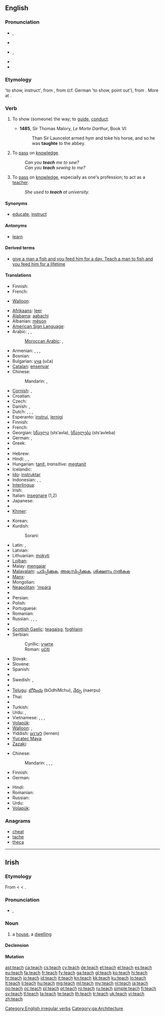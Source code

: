 {{also|Teach}}
==English==

===Pronunciation===
* {{a|UK}} {{IPA|/tiːtʃ/}}, {{SAMPA|/ti:tS/}}
* {{rhymes|iːtʃ}}
* {{a|US}} {{IPA|/titʃ/}}, {{SAMPA|/titS/}}
* {{rhymes|itʃ}}
* {{audio|en-us-teach.ogg|Audio (US)}}

===Etymology===
{{etyl|enm}} {{term|techen|lang=enm}} 'to show, instruct', from {{etyl|ang}} {{term|tæcan|tǣċan}}, from {{proto|Germanic|taikijanan}} (cf. German {{term|zeigen|lang=de}} 'to show, point out'), from {{proto|Indo-European|deig̑}}. More at {{term|token}}.

===Verb===
{{en-verb|teaches|teaching|taught|taught}}

# {{obsolete|transitive}} To show (someone) the way; to [[guide]], [[conduct]].
#* '''1485''', Sir Thomas Malory, ''Le Morte Darthur'', Book VI:
#*: Than Sir Launcelot armed hym and toke his horse, and so he was '''taughte''' to the abbey.
# {{transitive}} To [[pass]] on [[knowledge]].
#: ''Can you '''teach''' me to sew?''
#: ''Can you '''teach''' sewing to me?''
# {{intransitive}} To [[pass]] on [[knowledge]], especially as one's profession; to act as a [[teacher]].
#: ''She used to '''teach''' at university.''

====Synonyms====
* {{sense|transitive|to pass on knowledge}} [[educate]], [[instruct]]

====Antonyms====
* {{sense|intransitive|to pass on knowledge}} [[learn]]

====Derived terms====
* [[give a man a fish and you feed him for a day. Teach a man to fish and you feed him for a lifetime]]

====Translations====
{{trans-top|obsolete: to show the way}}
* Finnish: {{t+|fi|opettaa}}
* French: {{t|fr|guider}}
{{trans-mid}}
* [[Walloon]]: {{t|wa|moenner}}
{{trans-bottom}}

{{trans-top|to pass on knowledge}}
* [[Afrikaans]]: [[leer]]
* [[Alabama]]: [[aabachi]]
* Albanian: [[mëson]]
* [[American Sign Language]]: {{tø|ase|FlatO@NearSfhead-FlatO@NearSfhead FlatO@FromSfhead-FlatO@FromSfhead|xs=American Sign Language}}
* Arabic: {{t|ar|علم|tr=3állama|sc=Arab}}, {{t|ar|درس|tr=dárrasa|sc=Arab}}, {{t|ar|لقن|tr=láqqana|sc=Arab}}
*: [[Moroccan Arabic]]: {{tø|ary|قرّى|tr=qerra|sc=Arab}}, {{tø|ary|علّم|tr=ʻellem|sc=Arab}}
* Armenian: {{t|hy|սովորեցնել|tr=sovorec’nel}},  {{t-|hy|ուսուցանել|tr=usuc’anel}},  {{t|hy|դաս տալ|tr=das tal}},  {{t|hy|վարժեցնել|tr=varžec’nel}}
* Bosnian: {{t-|bs|učiti}}
* Bulgarian: [[уча]] (uča)
* [[Catalan]]: [[ensenyar]]
* Chinese:
*: Mandarin: {{t-|cmn|教|tr=jiāo|sc=Hani}}, {{t|zh|教授|tr=jiāoshòu|sc=Hani}}
* [[Cornish]]: {{t-|kw|dyski|xs=Cornish}}, {{t-|kw|dysky|xs=Cornish}}
* Croatian: {{t-|hr|učiti}}
* Czech: {{t-|cs|učit}}
* Danish: {{t|da|undervise}}, {{t|da|lære}}
* Dutch: {{t+|nl|aanleren}}, {{t+|nl|leren}}, {{t+|nl|onderwijzen}}, {{t+|nl|lesgeven}}
* Esperanto: [[instrui]], [[lernigi]]
* Finnish: {{t+|fi|opettaa}}
* French: {{t+|fr|enseigner}}
* Georgian: [[სწავლა]] (sts‘avla), [[სწავლება]] (sts‘avleba)
* German: {{t|de|lehren}}, {{t|de|beibringen}}
* Greek: {{t+|el|διδάσκω}}
* {{trreq|gu}}
* Hebrew: {{t-|he|לימד|tr=liméd}}
* Hindi: {{t|hi|सिखाना|tr=sikhānā|sc=Deva}}, {{t|hi|शिक्षा देना|tr=śikṣā denā|sc=Deva}}, {{t|hi|पढ़ाना|tr=paṛhānā|sc=Deva}}
* Hungarian: [[tanít]], ''transitive:'' [[megtanít]]
* Icelandic: {{t+|is|kenna}}
* [[Ido]]: [[instruktar]]
* Indonesian: {{t+|id|ajar|xs=Indonesian}}, {{t+|id|ajar|alt=mengajar|xs=Indonesian}}, {{t+|id|ajar|alt=mengajari|xs=Indonesian}}
* [[Interlingua]]: {{t-|ia|inseniar|xs=Interlingua}}
* Irish: {{t-|ga|múin|xs=Irish}}
* Italian: [[insegnare]] (1,2)
* Japanese: {{t|ja|教える|tr=[[おしえる]], oshieru|sc=Jpan}}
* {{trreq|kn}}
* [[Khmer]]: {{t|km|បង្រៀន|tr=bong-rīən|sc=Khmr}}
{{trans-mid}}
* Korean: {{t+|ko|가르치다|tr=gareuchida|sc=Hang}}
* Kurdish:
*: Sorani: {{t|ku|وتنه‌وه‌|tr=witnewe|sc=ku-Arab}}
* Latin: {{t-|la|docere}}, {{t|la|instruo}}
* Latvian: {{t|lv|mācīt|xs=Latvian}}
* Lithuanian: [[mokyti]]
* [[Lojban]]: {{t|jbo|ctuca}}
* Malay: [[mengajar]]
* [[Malayalam]]: [[പഠിപ്പിക്കുക]], [[അഭ്യസിപ്പിക്കുക]], [[ശിക്ഷണം നല്‍കുക]]
* [[Manx]]: {{t-|gv|ynsaghey|xs=Manx}}
* Mongolian: {{t|mn|заах|tr=zaah|sc=Cyrl|xs=Mongolian}}
* [[Neapolitan]]: [['mparà]]
* {{trreq|or}}
* Persian: {{t|fa|درس دادن|tr=dars dâdan|sc=fa-Arab}}
* Polish: {{t+|pl|uczyć}}
* Portuguese: {{t+|pt|ensinar}}
* Romanian: {{t+|ro|învăța}}
* Russian: {{t+|ru|преподавать|tr=prepodavát’}} {{impf}}, {{t+|ru|учить|tr=učít’}} {{impf}}, {{t+|ru|научить|tr=naučít’}} {{pf.}}, {{t+|ru|обучать|tr=obučát’}} {{impf}}
* {{trreq|sa}}
* [[Scottish Gaelic]]: [[teagaisg]], [[foghlaim]]
* Serbian:
*: Cyrillic: [[учити#Serbian|учити]]
*: Roman: [[učiti#Serbian|učiti]]
* Slovak: {{t+|sk|učiť}}
* Slovene: {{t+|sl|učiti}}
* Spanish: {{t+|es|enseñar}}
* {{trreq|sw}}
* Swedish: {{t+|sv|lära}}, {{t|sv|lära ut}}
* {{trreq|ta}}
* [[Telugu]]: [[బోధించు]] (bOdhiMchu), [[నేర్పు]] (naerpu)
* Thai: {{t|th|สอน|tr=sŏn|sc=Thai}}
* {{trreq|bo}}
* Turkish: {{t+|tr|öğretmek}}
* Urdu: {{t|ur|سکھانا|tr=sikhānā|sc=ur-Arab}}, {{t|ur|پڑھانا|tr=paṛhānā|sc=ur-Arab}}
* Vietnamese: {{t|vi|dạy}}, {{t|vi|dạy học}}, {{t|vi|dạy bảo}}, {{t|vi|dạy dỗ}}
* [[Volapük]]: {{t|vo|tidön}}
* [[Walloon]]: {{t|wa|acsegnî}}, {{t|wa|scoler}}
* Yiddish: [[לערנען]] (lernen)
* [[Yucatec Maya]]: {{tø|yua|ka’ans}}
* [[Zazaki]]: {{tø|zza|cı musnaene}}
{{trans-bottom}}

{{trans-top|to pass on one's knowledge as one's profession}}
* Chinese:
*: Mandarin: {{t-|cmn|教學|sc=Hani}}, {{t-|cmn|教学|tr=jiāoxué|sc=Hani}}, {{t-|cmn|講課|sc=Hani}}, {{t-|cmn|讲课|tr=jiǎngkè|sc=Hani}}
* Finnish: {{t+|fi|opettaa}}
* German: {{t|de|unterrichten}}
{{trans-mid}}
* Hindi: {{t|hi|पढ़ाना|tr=paṛhānā|sc=Deva}}
* Romanian: {{t|ro|instrui}}
* Russian: {{t|ru|преподавать|tr=prepodavát’|sc=Cyrl}}
* Urdu: {{t|ur|پڑھانا|tr=paṛhānā|sc=ur-Arab}}
* [[Volapük]]: {{t|vo|tidön}}
{{trans-bottom}}

===Anagrams===
* [[cheat#English|cheat]]
* [[tache#English|tache]]
* [[theca#English|theca]]

[[Category:English irregular verbs]]

----

==Irish==

===Etymology===
From {{etyl|sga|ga}} {{term|tech|lang=sga}} < {{proto|Celtic|tego-|lang=ga}} < {{proto|Indo-European|teg-os|cover, roof|lang=ga}}.

===Pronunciation===
* {{IPA|/tʲæx/|lang=ga}}, {{SAMPA|/t'{x/|lang=ga}}

===Noun===
{{head|ga|noun|g=m}}

# a [[house]], a [[dwelling]]

====Declension====
{{ga-noun-m-irreg|t|each|í|ithe|ithe}}

====Mutation====
{{ga mut cons|t|each}}

[[Category:ga:Architecture]]

[[ast:teach]]
[[ca:teach]]
[[cs:teach]]
[[cy:teach]]
[[de:teach]]
[[et:teach]]
[[el:teach]]
[[es:teach]]
[[eu:teach]]
[[fa:teach]]
[[fr:teach]]
[[fy:teach]]
[[ga:teach]]
[[gl:teach]]
[[ko:teach]]
[[hi:teach]]
[[hr:teach]]
[[io:teach]]
[[id:teach]]
[[it:teach]]
[[kn:teach]]
[[kk:teach]]
[[ku:teach]]
[[lo:teach]]
[[lt:teach]]
[[li:teach]]
[[hu:teach]]
[[mg:teach]]
[[ml:teach]]
[[my:teach]]
[[nl:teach]]
[[ja:teach]]
[[no:teach]]
[[oc:teach]]
[[pl:teach]]
[[pt:teach]]
[[ro:teach]]
[[ru:teach]]
[[simple:teach]]
[[fi:teach]]
[[sv:teach]]
[[tl:teach]]
[[ta:teach]]
[[te:teach]]
[[th:teach]]
[[tr:teach]]
[[uk:teach]]
[[vi:teach]]
[[zh:teach]]